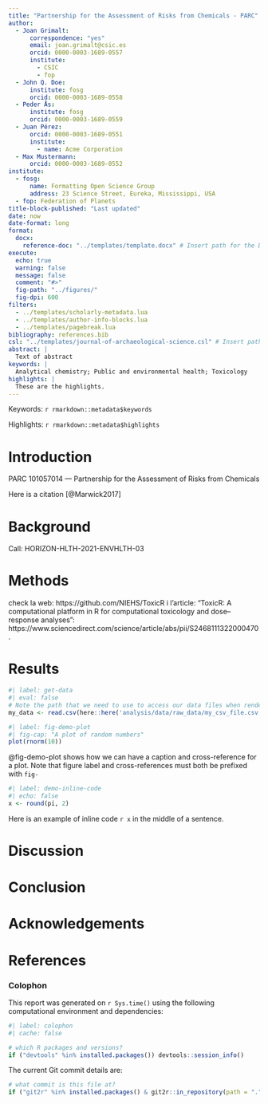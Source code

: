 ```yaml
---
title: "Partnership for the Assessment of Risks from Chemicals - PARC"
author:
  - Joan Grimalt:
      correspondence: "yes"
      email: joan.grimalt@csic.es
      orcid: 0000-0003-1689-0557
      institute:
        - CSIC
        - fop
  - John Q. Doe:
      institute: fosg
      orcid: 0000-0003-1689-0558
  - Peder Ås:
      institute: fosg
      orcid: 0000-0003-1689-0559
  - Juan Pérez:
      orcid: 0000-0003-1689-0551
      institute:
        - name: Acme Corporation
  - Max Mustermann:
      orcid: 0000-0003-1689-0552
institute:
  - fosg:
      name: Formatting Open Science Group
      address: 23 Science Street, Eureka, Mississippi, USA
  - fop: Federation of Planets
title-block-published: "Last updated"  
date: now
date-format: long
format: 
  docx:
    reference-doc: "../templates/template.docx" # Insert path for the DOCX file
execute:
  echo: true
  warning: false
  message: false
  comment: "#>"
  fig-path: "../figures/"
  fig-dpi: 600
filters:
  - ../templates/scholarly-metadata.lua
  - ../templates/author-info-blocks.lua
  - ../templates/pagebreak.lua
bibliography: references.bib
csl: "../templates/journal-of-archaeological-science.csl" # Insert path for the bib-style
abstract: |
  Text of abstract
keywords: |
  Analytical chemistry; Public and environmental health; Toxicology
highlights: |
  These are the highlights. 
---
```


<!-- This is the format for text comments that will be ignored during renderings. Do not put R code in these comments because it will not be ignored. -->

<!-- With the following code you can access and display values from the yml header above. -->

Keywords: `r rmarkdown::metadata$keywords`

Highlights: `r rmarkdown::metadata$highlights`

<!-- The actual document text starts here: -->

# Introduction

PARC 101057014 — Partnership for the Assessment of Risks from Chemicals

Here is a citation [@Marwick2017]

# Background

Call: HORIZON-HLTH-2021-ENVHLTH-03
<!-- Topic: HORIZON-HLTH-2021-ENVHLTH-03-01 -->
<!-- Type of action: HORIZON Programme Cofund Actions -->
<!-- Granting authority: European Health and Digital Executive Agency -->

<!-- Project starting date: fixed date: 1 May 2022 -->
<!-- Project end date: 30 April 2029 -->
<!-- Project duration: 84 months -->

<!-- Total eligible costs (BEN and AE): 400 000 000.00 -->
<!-- Funding rate (\%): 50 -->
<!-- Maximum grant amount (Annex 2):  200 000 000.00 -->
<!-- Maximum grant amount (award decision): 200 000 000.00 -->


# Methods

check la web: https://github.com/NIEHS/ToxicR i l'article: "ToxicR: A computational platform in R for computational toxicology and dose–response analyses": https://www.sciencedirect.com/science/article/abs/pii/S2468111322000470.




# Results

<!-- Here's some example analysis code: -->

```r
#| label: get-data
#| eval: false
# Note the path that we need to use to access our data files when rendering this document
my_data <- read.csv(here::here('analysis/data/raw_data/my_csv_file.csv'))
```

```r
#| label: fig-demo-plot
#| fig-cap: "A plot of random numbers"
plot(rnorm(10))
```

@fig-demo-plot shows how we can have a caption and cross-reference for a plot. Note that figure label and cross-references must both be prefixed with `fig-`

```r
#| label: demo-inline-code
#| echo: false
x <- round(pi, 2)
```

Here is an example of inline code `r x` in the middle of a sentence.

# Discussion

# Conclusion

# Acknowledgements

<!-- The following line inserts a page break  -->

\newpage

# References

<!-- The following line ensures the references appear here for the MS Word or HTML output files, rather than right at the end of the document (this will not work for PDF files):  -->

::: {#refs}
:::

\newpage

### Colophon

This report was generated on `r Sys.time()` using the following computational environment and dependencies:

```r
#| label: colophon
#| cache: false

# which R packages and versions?
if ("devtools" %in% installed.packages()) devtools::session_info()
```

The current Git commit details are:

```r
# what commit is this file at? 
if ("git2r" %in% installed.packages() & git2r::in_repository(path = ".")) git2r::repository(here::here())  
```
